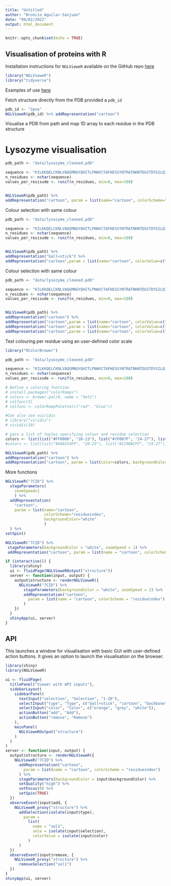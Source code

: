 ```yaml
---
title: "Untitled"
author: "Broncio Aguilar-Sanjuan"
date: "09/02/2022"
output: html_document
---
```


```r
knitr::opts_chunk$set(echo = TRUE)
```

## Visualisation of proteins with R

Installation instructions for `NGLVieweR` available on the GitHub repo [here](https://github.com/nvelden/NGLVieweR)

```r
library("NGLVieweR")
library("tidyverse")
```

Examples of use [here](https://nvelden.github.io/NGLVieweR/articles/NGLVieweR.html)


Fetch structure directly from the PDB provided a `pdb_id`
```r
pdb_id <- "2pne"
NGLVieweR(pdb_id) %>% addRepresentation("cartoon")
```

Visualise a PDB from path and map 1D array to each residue in the PDB structure

# Lysozyme visualisation
```r
pdb_path <- "data/lysozyme_cleaned.pdb"

sequence <- "KILKKQELCKNLVAQGMNGYQHITLPNWVCTAFHESSYNTRATNHNTDGSTDYGILQINSRYWCHDGKTPGSKNACNISCSKLLDDDITDDLKCAKKIAGEAKGLTPWVAWKSKCRGHDLSKFKC"
n_residues <- nchar(sequence)
values_per_resisude <- runif(n_residues, min=0, max=100)


NGLVieweR(pdb_path) %>%   
addRepresentation("cartoon", param = list(name="cartoon", colorScheme="residueindex", backgroundColor="white"))
```
Colour selection with same colour

```r
pdb_path <- "data/lysozyme_cleaned.pdb"

sequence <- "KILKKQELCKNLVAQGMNGYQHITLPNWVCTAFHESSYNTRATNHNTDGSTDYGILQINSRYWCHDGKTPGSKNACNISCSKLLDDDITDDLKCAKKIAGEAKGLTPWVAWKSKCRGHDLSKFKC"
n_residues <- nchar(sequence)
values_per_resisude <- runif(n_residues, min=0, max=100)


NGLVieweR(pdb_path) %>%
addRepresentation("ball+stick") %>%
addRepresentation("cartoon",param = list(name="cartoon", colorValue=c("yellow"), colorScheme = "element", sele="20-50"))
```

Colour selection with same colour

```r
pdb_path <- "data/lysozyme_cleaned.pdb"

sequence <- "KILKKQELCKNLVAQGMNGYQHITLPNWVCTAFHESSYNTRATNHNTDGSTDYGILQINSRYWCHDGKTPGSKNACNISCSKLLDDDITDDLKCAKKIAGEAKGLTPWVAWKSKCRGHDLSKFKC"
n_residues <- nchar(sequence)
values_per_resisude <- runif(n_residues, min=0, max=100)


NGLVieweR(pdb_path) %>%
addRepresentation("cartoon") %>%
addRepresentation("cartoon",param = list(name="cartoon", colorValue=c("yellow"), colorScheme = "element", sele="20-23")) %>%
addRepresentation("cartoon",param = list(name="cartoon", colorValue=c("green"), colorScheme = "element", sele="23-27")) %>%
addRepresentation("cartoon",param = list(name="cartoon", colorValue=c("red"), colorScheme = "element", sele="27-30"))  
```

Test colouring per residue using an user-defined color scale 

```r
library("RColorBrewer")

pdb_path <- "data/lysozyme_cleaned.pdb"

sequence <- "KILKKQELCKNLVAQGMNGYQHITLPNWVCTAFHESSYNTRATNHNTDGSTDYGILQINSRYWCHDGKTPGSKNACNISCSKLLDDDITDDLKCAKKIAGEAKGLTPWVAWKSKCRGHDLSKFKC"
n_residues <- nchar(sequence)
values_per_resisude <- runif(n_residues, min=0, max=100)

# Define a coloring function
# install.packages("colorRamps")
# colors <- brewer.pal(8, name = "Set2")
# colfunc(3)
# colfunc <- colorRampPalette(c("red", "blue"))

#Can also use vuiridis
# library("viridis")
# viridis(10)

# pass a list of tuples specifying colour and residue selection
colors <- list(list("#FF0000", "20-23"), list("#7F007F", "24-27"), list("#0000FF", "28-31"))
#colors <- list(list("#440154FF", "20-23"), list("#21908CFF", "24-27"), list("#FDE725FF", "28-31"))

NGLVieweR(pdb_path) %>%
addRepresentation("cartoon") %>%
addRepresentation("cartoon", param = list(color=colors, backgroundColor='white'))
```


More functions


```r
NGLVieweR("7CID") %>%
  stageParameters(
    zoomSpeed=1
    ) %>%
  addRepresentation(
    "cartoon",
    param = list(name="cartoon", 
                 colorScheme="residueindex",
                 backgroundColor="white"
                 )
  ) %>%
setSpin()
```

```r
NGLVieweR("7CID") %>%
 stageParameters(backgroundColor = "white", zoomSpeed = 1) %>%
 addRepresentation("cartoon", param = list(name = "cartoon", colorScheme="residueindex"))

if (interactive()) {
  library(shiny)
  ui <- fluidPage(NGLVieweROutput("structure"))
  server <- function(input, output) {
    output$structure <- renderNGLVieweR({
      NGLVieweR("7CID") %>%
        stageParameters(backgroundColor = "white", zoomSpeed = 1) %>%
        addRepresentation("cartoon",
          param = list(name = "cartoon", colorScheme = "residueindex")
        )
    })
  }
  shinyApp(ui, server)
}
```
## API

This launches a window for visualisation with basic GUI with user-defined action buttons.
It gives an option to launch the visualisation on the browser. 

```r
library(shiny)
library(NGLVieweR)

ui <- fluidPage(
  titlePanel("Viewer with API inputs"),
  sidebarLayout(
    sidebarPanel(
      textInput("selection", "Selection", "1-20"),
      selectInput("type", "Type", c("ball+stick", "cartoon", "backbone")),
      selectInput("color", "Color", c("orange", "grey", "white")),
      actionButton("add", "Add"),
      actionButton("remove", "Remove")
    ),
    mainPanel(
      NGLVieweROutput("structure")
    )
  )
)
server <- function(input, output) {
  output$structure <- renderNGLVieweR({
    NGLVieweR("7CID") %>%
      addRepresentation("cartoon",
        param = list(name = "cartoon", colorScheme = "residueindex")
      ) %>%
      stageParameters(backgroundColor = input$backgroundColor) %>%
      setQuality("high") %>%
      setFocus(0) %>%
      setSpin(TRUE)
  })
  observeEvent(input$add, {
    NGLVieweR_proxy("structure") %>%
      addSelection(isolate(input$type),
        param =
          list(
            name = "sel1",
            sele = isolate(input$selection),
            colorValue = isolate(input$color)
          )
      )
  })
  observeEvent(input$remove, {
    NGLVieweR_proxy("structure") %>%
      removeSelection("sel1")
  })
}
shinyApp(ui, server)
```